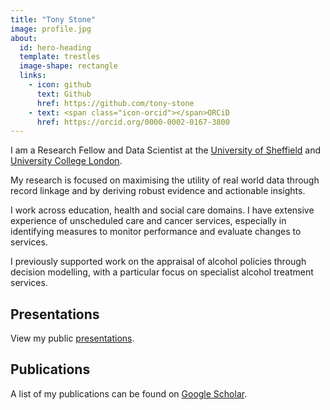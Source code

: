 ```yaml
---
title: "Tony Stone"
image: profile.jpg
about:
  id: hero-heading
  template: trestles
  image-shape: rectangle
  links:
    - icon: github
      text: Github
      href: https://github.com/tony-stone
    - text: <span class="icon-orcid"></span>ORCiD
      href: https://orcid.org/0000-0002-0167-3800
---
```


::: {#hero-heading}

I am a Research Fellow and Data Scientist at the 
[University of Sheffield](https://www.sheffield.ac.uk/smph/tony-stone) and
[University College London](https://profiles.ucl.ac.uk/92864-tony-stone).

My research is focused on maximising the utility of real world data through 
record linkage and by deriving robust evidence and actionable insights. 

I work across education, health and social care domains. I have extensive 
experience of unscheduled care and cancer services, especially in identifying 
measures to monitor performance and evaluate changes to services.

I previously supported work on the appraisal of alcohol policies through 
decision modelling, with a particular focus on specialist alcohol treatment 
services.

## Presentations

View my public [presentations](presentations.qmd).

## Publications

A list of my publications can be found on 
[Google Scholar](https://scholar.google.co.uk/citations?user=HJsHIUIAAAAJ).

:::
